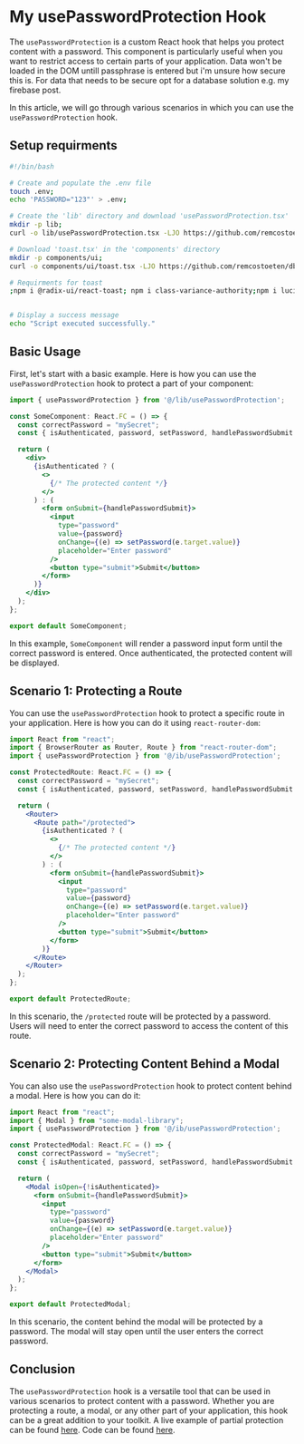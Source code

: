 # My usePasswordProtection Hook 

The `usePasswordProtection` is a custom React hook that helps you protect content with a password. This component is particularly useful when you want to restrict access to certain parts of your application. Data won't be loaded in the DOM untill passphrase is entered but i'm unsure how secure this is. For data that needs to be secure opt for a database solution e.g. my firebase post.

In this article, we will go through various scenarios in which you can use the `usePasswordProtection` hook.

## Setup requirments

```bash filename="script to run in terminal" copy
#!/bin/bash

# Create and populate the .env file
touch .env;
echo 'PASSWORD="123"' > .env;

# Create the 'lib' directory and download 'usePasswordProtection.tsx'
mkdir -p lib;
curl -o lib/usePasswordProtection.tsx -LJO https://github.com/remcostoeten/dbnote/raw/master/lib/usePasswordProtection.tsx;

# Download 'toast.tsx' in the 'components' directory
mkdir -p components/ui;
curl -o components/ui/toast.tsx -LJO https://github.com/remcostoeten/dbnote/raw/master/components/ui/toast.tsx;

# Requirments for toast
;npm i @radix-ui/react-toast; npm i class-variance-authority;npm i lucide-react


# Display a success message
echo "Script executed successfully."

```

## Basic Usage

First, let's start with a basic example. Here is how you can use the `usePasswordProtection` hook to protect a part of your component:

```jsx
import { usePasswordProtection } from '@/lib/usePasswordProtection';

const SomeComponent: React.FC = () => {
  const correctPassword = "mySecret";
  const { isAuthenticated, password, setPassword, handlePasswordSubmit } = usePasswordProtection(correctPassword);

  return (
    <div>
      {isAuthenticated ? (
        <>
          {/* The protected content */}
        </>
      ) : (
        <form onSubmit={handlePasswordSubmit}>
          <input 
            type="password" 
            value={password} 
            onChange={(e) => setPassword(e.target.value)} 
            placeholder="Enter password"
          />
          <button type="submit">Submit</button>
        </form>
      )}
    </div>
  );
};

export default SomeComponent;
```

In this example, `SomeComponent` will render a password input form until the correct password is entered. Once authenticated, the protected content will be displayed.

## Scenario 1: Protecting a Route

You can use the `usePasswordProtection` hook to protect a specific route in your application. Here is how you can do it using `react-router-dom`:

```jsx
import React from "react";
import { BrowserRouter as Router, Route } from "react-router-dom";
import { usePasswordProtection } from '@/ib/usePasswordProtection';

const ProtectedRoute: React.FC = () => {
  const correctPassword = "mySecret";
  const { isAuthenticated, password, setPassword, handlePasswordSubmit } = usePasswordProtection(correctPassword);

  return (
    <Router>
      <Route path="/protected">
        {isAuthenticated ? (
          <>
            {/* The protected content */}
          </>
        ) : (
          <form onSubmit={handlePasswordSubmit}>
            <input 
              type="password" 
              value={password} 
              onChange={(e) => setPassword(e.target.value)} 
              placeholder="Enter password"
            />
            <button type="submit">Submit</button>
          </form>
        )}
      </Route>
    </Router>
  );
};

export default ProtectedRoute;
```

In this scenario, the `/protected` route will be protected by a password. Users will need to enter the correct password to access the content of this route.

## Scenario 2: Protecting Content Behind a Modal

You can also use the `usePasswordProtection` hook to protect content behind a modal. Here is how you can do it:

```jsx
import React from "react";
import { Modal } from "some-modal-library";
import { usePasswordProtection } from '@/ib/usePasswordProtection';

const ProtectedModal: React.FC = () => {
  const correctPassword = "mySecret";
  const { isAuthenticated, password, setPassword, handlePasswordSubmit } = usePasswordProtection(correctPassword);

  return (
    <Modal isOpen={!isAuthenticated}>
      <form onSubmit={handlePasswordSubmit}>
        <input 
          type="password" 
          value={password} 
          onChange={(e) => setPassword(e.target.value)} 
          placeholder="Enter password"
        />
        <button type="submit">Submit</button>
      </form>
    </Modal>
  );
};

export default ProtectedModal;
```

In this scenario, the content behind the modal will be protected by a password. The modal will stay open until the user enters the correct password.

## Conclusion

The `usePasswordProtection` hook is a versatile tool that can be used in various scenarios to protect content with a password. Whether you are protecting a route, a modal, or any other part of your application, this hook can be a great addition to your toolkit. A live example of partial protection can be found <a href="https://remcostoeten.com/income" target="_blank">here</a>. Code can be found <a href="https://github.com/remcostoeten/dbnote/blob/master/app/(regular)/(nolayout)/(tools)/income/page.tsx" target="_blank">here</a>.
